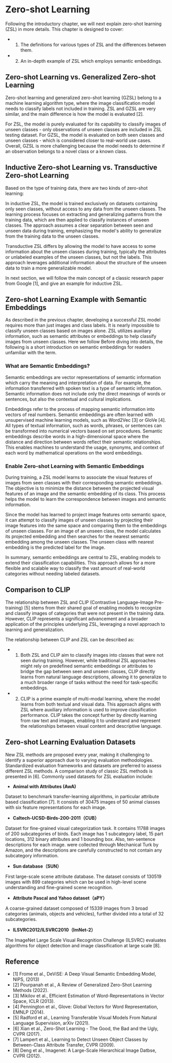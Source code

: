 # Zero-shot Learning

Following the introductory chapter, we will next explain zero-shot learning (ZSL) in more details. This chapter is designed to cover:
- 1. The definitions for various types of ZSL and the differences between them.   
- 2. An in-depth example of ZSL which employs semantic embeddings. 

## Zero-shot Learning vs. Generalized Zero-shot Learning

Zero-shot learning and generalized zero-shot learning (GZSL) belong to a machine learning algorithm type, where the image classification model needs to classify labels not included in training. ZSL and GZSL are very similar, and the main difference is how the model is evaluated [2].

For ZSL, the model is purely evaluated for its capability to classify images of unseen classes - only observations of unseen classes are included in ZSL testing dataset. For GZSL, the model is evaluated on both seen classes and unseen classes - which is considered closer to real-world use cases. Overall, GZSL is more challenging because the model needs to determine if an observation belongs to a novel class or a known class. 

## Inductive Zero-shot Learning vs. Transductive Zero-shot Learning

Based on the type of training data, there are two kinds of zero-shot learning:

In inductive ZSL, the model is trained exclusively on datasets containing only seen classes, without access to any data from the unseen classes. The learning process focuses on extracting and generalizing patterns from the training data, which are then applied to classify instances of unseen classes. The approach assumes a clear separation between seen and unseen data during training, emphasizing the model's ability to generalize from the training data to the unseen classes. 

Transductive ZSL differs by allowing the model to have access to some information about the unseen classes during training, typically the attributes or unlabeled examples of the unseen classes, but not the labels. This approach leverages additional information about the structure of the unseen data to train a more generalizable model. 

In next section, we will follow the main concept of a classic research paper from Google [1], and give an example for inductive ZSL. 

## Zero-shot Learning Example with Semantic Embeddings

As described in the previous chapter, developing a successful ZSL model requires more than just images and class labels. It is nearly impossible to classify unseen classes based on images alone. ZSL utilizes auxiliary information, such as semantic attributes or embeddings to help classify images from unseen classes. Here we follow  Before diving into details, the following is a short introduction on semantic embeddings for readers unfamiliar with the term. 

### What are Semantic Embeddings? 

Semantic embeddings are vector representations of semantic information which carry the meaning and interpretation of data. For example, the information transferred with spoken text is a type of semantic information. Semantic information does not include only the direct meanings of words or sentences, but also the contextual and cultural implications.

Embeddings refer to the process of mapping semantic information into vectors of real numbers. Semantic embeddings are often learned with unsupervised machine learning models, such as Word2Vec [3] or GloVe [4]. All types of textual information, such as words, phrases, or sentences can be transformed into numerical vectors based on set procedures. Semantic embeddings describe words in a high-dimensional space where the distance and direction between words reflect their semantic relationships. This enables machines to understand the usage, synonyms, and context of each word by mathematical operations on the word embeddings. 

### Enable Zero-shot Learning with Semantic Embeddings  

During training, a ZSL model learns to associate the visual features of images from seen classes with their corresponding semantic embeddings. The objective is to minimize the distance between the projected visual features of an image and the semantic embedding of its class. This process helps the model to learn the correspondence between images and semantic information.

Since the model has learned to project image features onto semantic space, it can attempt to classify images of unseen classes by projecting their image features into the same space and comparing them to the embeddings of unseen classes. For an image of an unseen class, the model calculates its projected embedding and then searches for the nearest semantic embedding among the unseen classes. The unseen class with nearest embedding is the predicted label for the image.

In summary, semantic embeddings are central to ZSL, enabling models to extend their classification capabilities. This approach allows for a more flexible and scalable way to classify the vast amount of real-world categories without needing labeled datasets.


## Comparison to CLIP 

The relationship between ZSL and CLIP (Contrastive Language–Image Pre-training) [5] stems from their shared goal of enabling models to recognize and classify images of categories that were not present in the training data. However, CLIP represents a significant advancement and a broader application of the principles underlying ZSL, leveraging a novel approach to learning and generalization.

The relationship between CLIP and ZSL can be described as:

- 1. Both ZSL and CLIP aim to classify images into classes that were not seen during training. However, while traditional ZSL approaches might rely on predefined semantic embeddings or attributes to bridge the gap between seen and unseen classes, CLIP directly learns from natural language descriptions, allowing it to generalize to a much broader range of tasks without the need for task-specific embeddings.

- 2. CLIP is a prime example of multi-modal learning, where the model learns from both textual and visual data. This approach aligns with ZSL where auxiliary information is used to improve classification performance. CLIP takes the concept further by directly learning from raw text and images, enabling it to understand and represent the relationships between visual content and descriptive language.

## Zero-shot Learning Evaluation Datasets

New ZSL methods are proposed every year, making it challenging to identify a superior approach due to varying evaluation methodologies. Standardized evaluation frameworks and datasets are preferred to assess different ZSL methods. A comparison study of classic ZSL methods is presented in [6]. Commonly used datasets for ZSL evaluation include: 

- **Animal with Attributes (AwA)**

Dataset to benchmark transfer-learning algorithms, in particular attribute based classification [7]. It consists of 30475 images of 50 animal classes with six feature representations for each image.  

- **Caltech-UCSD-Birds-200-2011（CUB）**

Dataset for fine-grained visual categorization task. It contains 11788 images of 200 subcategories of birds. Each image has 1 subcategory label, 15 part locations, 312 binary attributes and 1 bounding box. Also, ten-sentence descriptions for each image. were collected through Mechanical Turk by Amazon, and the descriptions are carefully constructed to not contain any subcategory information.  

- **Sun database（SUN）**

First large-scale scene attribute database. The dataset consists of 130519 images with 899 categories which can be used in high-level scene understanding and fine-grained scene recognition. 

- **Attribute Pascal and Yahoo dataset（aPY）**

A coarse-grained dataset composed of 15339 images from 3 broad categories (animals, objects and vehicles), further divided into a total of 32 subcategories. 

- **ILSVRC2012/ILSVRC2010（ImNet-2）**

The ImageNet Large Scale Visual Recognition Challenge (ILSVRC) evaluates algorithms for object detection and image classification at large scale [8]. 


## Reference

- [1] Frome et al., DeViSE: A Deep Visual Semantic Embedding Model, NIPS, (2013)
- [2] Pourpanah et al., A Review of Generalized Zero-Shot Learning Methods (2022).
- [3] Mikilov et al., Efficient Estimation of Word-Representations in Vector Space, ICLR (2013). 
- [4] Pennington et al., Glove: Global Vectors for Word Representation, EMNLP (2014).
- [5] Radford et al., Learning Transferable Visual Models From Natural Language Supervision, arXiv (2021).
- [6] Xian et al., Zero-Shot Learning - The Good, the Bad and the Ugly, CVPR (2017).
- [7] Lampert et al., Learning to Detect Unseen Object Classes by Between-Class Attribute Transfer, CVPR (2009).
- [8] Deng et al., Imagenet: A Large-Scale Hierarchical Image Datbse, CVPR (2012). 